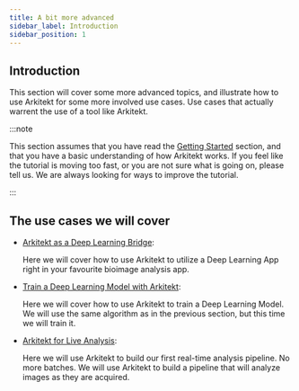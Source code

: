 ```yaml
---
title: A bit more advanced
sidebar_label: Introduction
sidebar_position: 1
---
```


## Introduction

This section will cover some more advanced topics, and illustrate how to use Arkitekt for some more involved use cases.
Use cases that actually warrent the use of a tool like Arkitekt.

:::note

This section assumes that you have read the [Getting Started](../first-step) section, and that you have a basic understanding of how Arkitekt works.
If you feel like the tutorial is moving too fast, or you are not sure what is going on, please tell us. We are always looking for ways to improve the tutorial.

:::

## The use cases we will cover

-  [ Arkitekt as a Deep Learning Bridge](./deep_learning):

    Here we will cover how to use Arkitekt to utilize a Deep Learning App right in your favourite bioimage analysis
    app.

-  [ Train a Deep Learning Model with Arkitekt](./deep_learning):

    Here we will cover how to use Arkitekt to train a Deep Learning Model. We will use the same algorithm as in the
    previous section, but this time we will train it.

-   [ Arkitekt for Live Analysis](./live_analysis):

    Here we will use Arkitekt to build our first real-time analysis pipeline. No more batches. We will use
    Arkitekt to build a pipeline that will analyze images as they are acquired.




